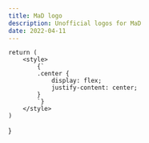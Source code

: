 ```yaml
---
title: MaD logo
description: Unofficial logos for MaD
date: 2022-04-11
---
```


    return (
        <style>
            {`
            .center {
                display: flex;
                justify-content: center;
            }
            `}
        </style>
    )
}

<Style />

<div class="center">
![Unofficial MaD logo](./logo.svg)
</div>

<div class="center">
Licensed under the MIT License
</div>